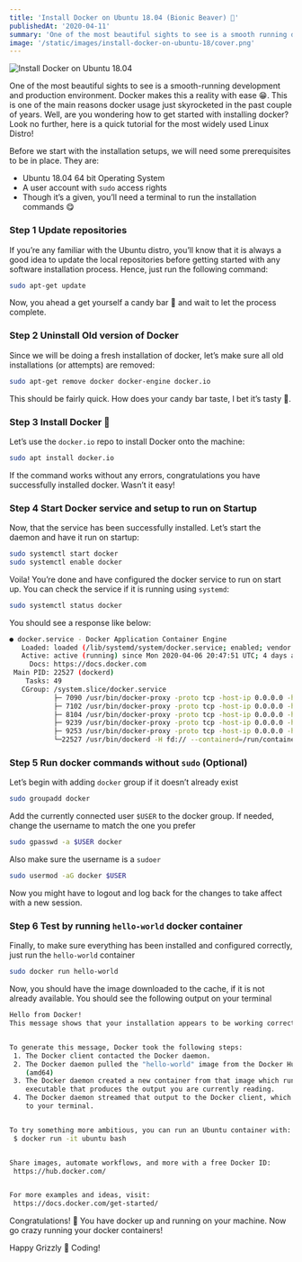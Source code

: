 ```yaml
---
title: 'Install Docker on Ubuntu 18.04 (Bionic Beaver) 🐳'
publishedAt: '2020-04-11'
summary: 'One of the most beautiful sights to see is a smooth running development and production environment. Docker makes this a reality with ease 😁.  This is one of the main reason docker usage just skyrocketed in a the past couple of years. Well, are you wondering how to get started with installing docker? Look no further, here is a quick tutorial for the most widely use Linux Distro!'
image: '/static/images/install-docker-on-ubuntu-18/cover.png'
---
```


![Install Docker on Ubuntu 18.04](/static/images/install-docker-on-ubuntu-18/cover.png)

One of the most beautiful sights to see is a smooth-running development and production environment. Docker makes this a reality with ease 😁. This is one of the main reasons docker usage just skyrocketed in the past couple of years. Well, are you wondering how to get started with installing docker? Look no further, here is a quick tutorial for the most widely used Linux Distro!

Before we start with the installation setups, we will need some prerequisites to be in place. They are: 
* Ubuntu 18.04 64 bit Operating System
* A user account with `sudo` access rights
* Though it’s a given, you’ll need a terminal to run the installation commands 😋

### Step 1 Update repositories  
If you’re any familiar with the Ubuntu distro, you’ll know that it is always a good idea to update the local repositories before getting started with any software installation process. Hence, just run the following command: 
```bash
sudo apt-get update
```
Now, you ahead a get yourself a candy bar 🍫 and wait to let the process complete.
### Step 2 Uninstall Old version of Docker
Since we will be doing a fresh installation of docker, let’s make sure all old installations (or attempts) are removed:
```bash
sudo apt-get remove docker docker-engine docker.io
```
This should be fairly quick. How does your candy bar taste, I bet it’s tasty 🤤.
### Step 3 Install Docker 🐳
Let’s use the `docker.io` repo to install Docker onto the machine:
```bash
sudo apt install docker.io
```
If the command works without any errors, congratulations you have successfully installed docker. Wasn’t it easy! 
### Step 4 Start Docker service and setup to run on Startup
Now, that the service has been successfully installed. Let’s start the daemon and have it run on startup:

```bash
sudo systemctl start docker
sudo systemctl enable docker
```

Voila! You’re done and have configured the docker service to run on start up. You can check the service if it is running using `systemd`:

```bash
sudo systemctl status docker
```

You should see a response like below: 
```bash
● docker.service - Docker Application Container Engine
   Loaded: loaded (/lib/systemd/system/docker.service; enabled; vendor preset: enabled)
   Active: active (running) since Mon 2020-04-06 20:47:51 UTC; 4 days ago
     Docs: https://docs.docker.com
 Main PID: 22527 (dockerd)
    Tasks: 49
   CGroup: /system.slice/docker.service
           ├─ 7090 /usr/bin/docker-proxy -proto tcp -host-ip 0.0.0.0 -host-port 15677 -container-ip 172.18.0.2 -container-port 15672
           ├─ 7102 /usr/bin/docker-proxy -proto tcp -host-ip 0.0.0.0 -host-port 5672 -container-ip 172.18.0.2 -container-port 5672
           ├─ 8104 /usr/bin/docker-proxy -proto tcp -host-ip 0.0.0.0 -host-port 6379 -container-ip 172.19.0.2 -container-port 6379
           ├─ 9239 /usr/bin/docker-proxy -proto tcp -host-ip 0.0.0.0 -host-port 8088 -container-ip 172.20.0.2 -container-port 8081
           ├─ 9253 /usr/bin/docker-proxy -proto tcp -host-ip 0.0.0.0 -host-port 27717 -container-ip 172.20.0.3 -container-port 27717
           └─22527 /usr/bin/dockerd -H fd:// --containerd=/run/containerd/containerd.sock
```

### Step 5 Run docker commands without `sudo` (Optional)
Let’s begin with adding `docker` group if it doesn’t already exist
```bash
sudo groupadd docker
```
Add the currently connected user `$USER` to the docker group. If needed, change the username to match the one you prefer
```bash
sudo gpasswd -a $USER docker
```
Also make sure the username is a `sudoer`
```bash
sudo usermod -aG docker $USER
```
Now you might have to logout and log back for the changes to take affect with a new session. 
### Step 6 Test by running `hello-world` docker container
Finally, to make sure everything has been installed and configured correctly, just run the `hello-world` container
```bash
sudo docker run hello-world
```
Now, you should have the image downloaded to the cache, if it is not already available. You should see the following output on your terminal
```bash
Hello from Docker!
This message shows that your installation appears to be working correctly.


To generate this message, Docker took the following steps:
 1. The Docker client contacted the Docker daemon.
 2. The Docker daemon pulled the "hello-world" image from the Docker Hub.
    (amd64)
 3. The Docker daemon created a new container from that image which runs the
    executable that produces the output you are currently reading.
 4. The Docker daemon streamed that output to the Docker client, which sent it
    to your terminal.


To try something more ambitious, you can run an Ubuntu container with:
 $ docker run -it ubuntu bash


Share images, automate workflows, and more with a free Docker ID:
 https://hub.docker.com/


For more examples and ideas, visit:
 https://docs.docker.com/get-started/
```
Congratulations! 👏 You have docker up and running on your machine. Now go crazy running your docker containers! 

Happy Grizzly 🐻 Coding!
